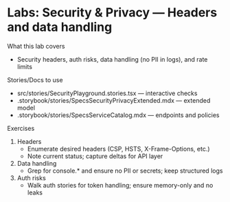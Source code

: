 # Labs: Security & Privacy — Headers and data handling


<Meta title="Labs/Security & Privacy" />

What this lab covers
- Security headers, auth risks, data handling (no PII in logs), and rate limits

Stories/Docs to use
- src/stories/SecurityPlayground.stories.tsx — interactive checks
- .storybook/stories/SpecsSecurityPrivacyExtended.mdx — extended model
- .storybook/stories/SpecsServiceCatalog.mdx — endpoints and policies

Exercises
1) Headers
   - Enumerate desired headers (CSP, HSTS, X-Frame-Options, etc.)
   - Note current status; capture deltas for API layer
2) Data handling
   - Grep for console.* and ensure no PII or secrets; keep structured logs
3) Auth risks
   - Walk auth stories for token handling; ensure memory-only and no leaks

